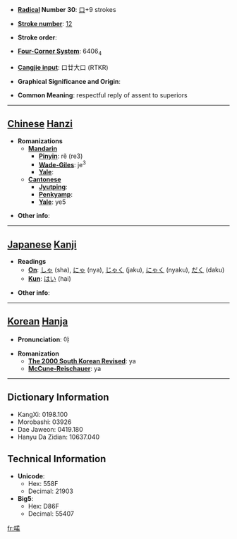 * '''[[Wiktionary:Chinese radical index| Radical]] Number 30''': [[Wiktionary:Chinese radical index 口|口]]+9 strokes

* '''[[Wiktionary:Chinese total strokes index|Stroke number]]''': [[Wiktionary:Chinese total strokes index 12|12]]

* '''Stroke order''': 

* '''[[Wiktionary:Chinese four corner index|Four-Corner System]]''': 6406<sub>4</sub>

* '''[[Wiktionary:Chinese Cangjie index|Cangjie input]]''': 口廿大口 (RTKR)

* '''Graphical Significance and Origin''': 

* '''Common Meaning''': respectful reply of assent to superiors

----

== [[Chinese]] [[Hanzi]] ==

* '''Romanizations'''
** '''[[Mandarin]]'''
*** '''[[Pinyin]]''': rě (re3)
*** '''[[Wade-Giles]]''': je<sup>3</sup>
*** '''[[Yale]]''': 
** '''[[Cantonese]]'''
*** '''[[Jyutping]]''':
*** '''[[Penkyamp]]''': 
*** '''[[Yale]]''': ye5

* '''Other info''': 

----

== [[Japanese]] [[Kanji]] ==

* '''Readings'''
** '''[[On]]''': [[しゃ]] (sha), [[にゃ]] (nya), [[じゃく]] (jaku), [[にゃく]] (nyaku), [[だく]] (daku)
** '''[[Kun]]''': [[はい]] (hai)

* '''Other info''':  

----

== [[Korean]] [[Hanja]] ==

* '''Pronunciation''': 야

* '''Romanization'''
** '''[[The 2000 South Korean Revised Romanization|The 2000 South Korean Revised]]''': ya
** '''[[McCune-Reischauer]]''': ya

----

== Dictionary Information ==

* KangXi: 0198.100
* Morobashi: 03926
* Dae Jaweon: 0419.180
* Hanyu Da Zidian: 10637.040

== Technical Information ==

* '''Unicode''':
** Hex: 558F
** Decimal: 21903
* '''Big5''':
** Hex: D86F
** Decimal: 55407

[[fr:喏]]